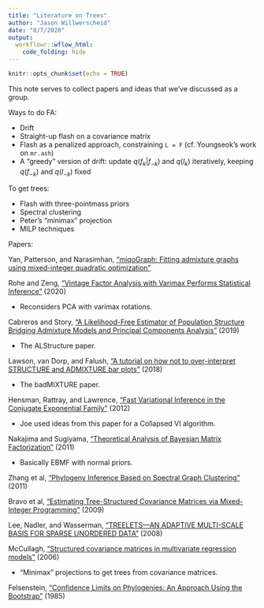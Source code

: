 ```yaml
---
title: "Literature on Trees"
author: "Jason Willwerscheid"
date: "8/7/2020"
output:
  workflowr::wflow_html:
    code_folding: hide
---
```


```r
knitr::opts_chunk$set(echo = TRUE)
```

This note serves to collect papers and ideas that we've discussed as a group.

Ways to do FA:

* Drift
* Straight-up flash on a covariance matrix
* Flash as a penalized approach, constraining `L = F` (cf. Youngseok's work on `mr.ash`)
* A "greedy" version of drift: update $q(f_k | f_{-k})$ and $q(l_k)$ iteratively, keeping $q(f_{-k})$ and $q(l_{-k})$ fixed

To get trees:

* Flash with three-pointmass priors
* Spectral clustering
* Peter's "minimax" projection
* MILP techniques

Papers:

Yan, Patterson, and Narasimhan, ["miqoGraph: Fitting admixture graphs using mixed-integer quadratic optimization"](https://www.biorxiv.org/content/biorxiv/early/2019/10/11/801548.full.pdf)

Rohe and Zeng, ["Vintage Factor Analysis with Varimax Performs Statistical Inference"](https://arxiv.org/pdf/2004.05387.pdf) (2020)

* Reconsiders PCA with varimax rotations.

Cabreros and Story, ["A Likelihood-Free Estimator of Population Structure Bridging Admixture Models and Principal Components Analysis"](https://www.genetics.org/content/212/4/1009#sec-16) (2019)

* The ALStructure paper.

Lawson, van Dorp, and Falush, ["A tutorial on how not to over-interpret STRUCTURE and ADMIXTURE bar plots"](https://www.nature.com/articles/s41467-018-05257-7.pdf) (2018)

* The badMIXTURE paper.

Hensman, Rattray, and Lawrence, ["Fast Variational Inference in the Conjugate Exponential Family"](https://arxiv.org/pdf/1206.5162.pdf) (2012)

* Joe used ideas from this paper for a Collapsed VI algorithm.

Nakajima and Sugiyama, ["Theoretical Analysis of Bayesian Matrix Factorization"](http://www.jmlr.org/papers/volume12/nakajima11a/nakajima11a.pdf) (2011)

* Basically EBMF with normal priors.

Zhang et al, ["Phylogeny Inference Based on Spectral Graph Clustering"](https://www.liebertpub.com/doi/pdfplus/10.1089/cmb.2009.0028) (2011)

Bravo et al, ["Estimating Tree-Structured Covariance Matrices via Mixed-Integer Programming"](https://www.ncbi.nlm.nih.gov/pmc/articles/PMC3212858/) (2009)

Lee, Nadler, and Wasserman, ["TREELETS—AN ADAPTIVE MULTI-SCALE BASIS FOR SPARSE UNORDERED DATA"](https://arxiv.org/pdf/0707.0481.pdf) (2008)

McCullagh, ["Structured covariance matrices in multivariate regression models"](http://www.stat.uchicago.edu/~pmcc/reports/similarity.pdf) (2006)

* "Minimax" projections to get trees from covariance matrices.

Felsenstein, ["Confidence Limits on Phylogenies: An Approach Using the Bootstrap"](https://www.jstor.org/stable/2408678?seq=1) (1985)

